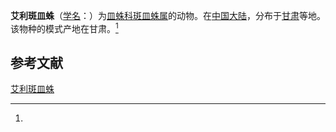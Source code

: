 {{Speciesbox
| name = 艾利斑皿蛛
| status = 
| status_system = 
| image = 
| genus = Lepthyphantes
| species = erigonoides
| authority = (Schenkel, 1937)<ref name='id13271'>{{cite web| url =http://www.bioinfo.cn/db05/BjdwSpecies.php?action=view&id=13271| title =艾利斑皿蛛| work =《中国动物物种编目数据库》| publisher =中国科学院微生物研究所| author =中国科学院动物研究所| accessdate =2009-04-28| deadurl =yes| archiveurl =https://web.archive.org/web/20160305005432/http://www.bioinfo.cn/db05/BjdwSpecies.php?action=view&id=13271| archivedate =2016-03-05}}</ref>
}}

'''艾利斑皿蛛'''（[[学名|学名]]：{{lang|la|''Lepthyphantes erigonoides''}}）为[[皿蛛科|皿蛛科]][[斑皿蛛属|斑皿蛛属]]的动物。在[[中国大陆|中国大陆]]，分布于[[甘肃|甘肃]]等地。该物种的模式产地在甘肃。<ref name='id13271'/>

== 参考文献 ==
{{reflist}}

{{Wikispecies|Lepthyphantes erigonoides}}
{{Taxonbar|from=Q4173370}}

[[Category:斑皿蛛属|艾利斑皿蛛]]


{{蜘蛛小作品}}